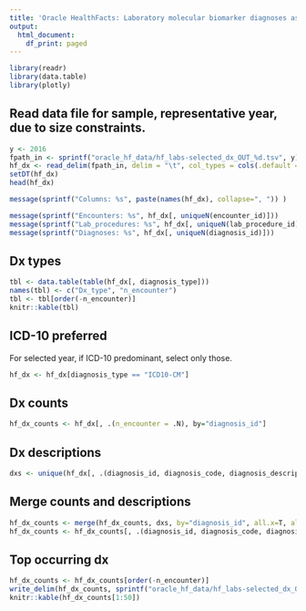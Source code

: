 ```yaml
---
title: 'Oracle HealthFacts: Laboratory molecular biomarker diagnoses associations'
output:
  html_document:
    df_print: paged
---
```


```r
library(readr)
library(data.table)
library(plotly)
```

## Read data file for sample, representative year, due to size constraints.

```r
y <- 2016
fpath_in <- sprintf("oracle_hf_data/hf_labs-selected_dx_OUT_%d.tsv", y)
hf_dx <- read_delim(fpath_in, delim = "\t", col_types = cols(.default = col_character(), admitted_dt_tm = col_datetime()))
setDT(hf_dx)
head(hf_dx)
```

```r
message(sprintf("Columns: %s", paste(names(hf_dx), collapse=", ")) )
```

```r
message(sprintf("Encounters: %s", hf_dx[, uniqueN(encounter_id)]))
message(sprintf("Lab_procedures: %s", hf_dx[, uniqueN(lab_procedure_id)]))
message(sprintf("Diagnoses: %s", hf_dx[, uniqueN(diagnosis_id)]))
```

## Dx types

```r
tbl <- data.table(table(hf_dx[, diagnosis_type]))
names(tbl) <- c("Dx_type", "n_encounter")
tbl <- tbl[order(-n_encounter)]
knitr::kable(tbl)
```

## ICD-10 preferred

For selected year, if ICD-10 predominant, select only those.

```r
hf_dx <- hf_dx[diagnosis_type == "ICD10-CM"]
```


## Dx counts

```r
hf_dx_counts <- hf_dx[, .(n_encounter = .N), by="diagnosis_id"]
```

## Dx descriptions

```r
dxs <- unique(hf_dx[, .(diagnosis_id, diagnosis_code, diagnosis_description)][order(diagnosis_code, diagnosis_id)])
```

## Merge counts and descriptions

```r
hf_dx_counts <- merge(hf_dx_counts, dxs, by="diagnosis_id", all.x=T, all.y=F)
hf_dx_counts <- hf_dx_counts[, .(diagnosis_id, diagnosis_code, diagnosis_description, n_encounter)]
```

## Top occurring dx

```r
hf_dx_counts <- hf_dx_counts[order(-n_encounter)]
write_delim(hf_dx_counts, sprintf("oracle_hf_data/hf_labs-selected_dx_OUT_%d_counts.tsv", y), delim="\t")
knitr::kable(hf_dx_counts[1:50])
```

